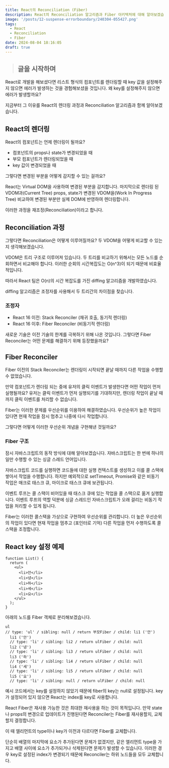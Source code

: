```yaml
---
title: React의 Reconciliation (Fiber)
description: React의 Reconciliation 알고리즘과 Fiber 아키텍처에 대해 알아보겠습니다.
image: '/posts/12-suspense-errorboundary/240304-055427.png'
tags:
  - React
  - Reconciliation
  - Fiber
date: 2024-08-04 18:16:05
draft: true
---
```


> ## 글을 시작하며

React로 개발을 해보셨다면 리스트 형식의 컴포넌트를 렌더링할 때 key 값을 설정해주지 않으면 에러가 발생하는 것을 경험해보셨을 것입니다.
왜 key를 설정해주지 않으면 에러가 발생할까요?

지금부터 그 이유를 React의 렌더링 과정과 Reconciliation 알고리즘과 함께 알아보겠습니다.

## React의 렌더링

React의 컴포넌트는 언제 렌더링이 될까요?

- 컴포넌트의 props나 state가 변경되었을 때
- 부모 컴포넌트가 렌더링되었을 때
- key 값이 변경되었을 때

그렇다면 변경된 부분을 어떻게 감지할 수 있는 걸까요?

React는 Virtual DOM을 사용하여 변경된 부분을 감지합니다.
마지막으로 렌더링 된 VDOM과(Current Tree) props, state가 변경된 VDOM을(Work In Progress Tree) 비교하여 변경된 부분만 실제 DOM에 반영하여 렌더링합니다.

이러한 과정을 재조정(Reconciliation)이라고 합니다.

## Reconciliation 과정

그렇다면 Reconciliation은 어떻게 이루어질까요?
두 VDOM을 어떻게 비교할 수 있는지 생각해보겠습니다.

VDOM은 트리 구조로 이루어져 있습니다.
두 트리를 비교하기 위해서는 모든 노드를 순회하면서 비교해야 합니다.
이러한 순회의 시간복잡도는 O(n^3)이 되기 때문에 비효율적입니다.

따라서 React 팀은 O(n)의 시간 복잡도를 가진 diffing 알고리즘을 개발하였습니다.

diffing 알고리즘은 조정자를 사용해서 두 트리간의 차이점을 찾습니다.

### 조정자

- React 16 이전: Stack Reconciler (재귀 호출, 동기적 렌더링)
- React 16 이후: Fiber Reconciler (비동기적 렌더링)

새로운 기술은 이전 기술의 한계를 극복하기 위해 나온 것입니다.
그렇다면 Fiber Reconciler는 어떤 문제를 해결하기 위해 등장했을까요?

## Fiber Reconciler

Fiber 이전의 Stack Reconciler는 렌더링이 시작되면 끝날 때까지 다른 작업을 수행할 수 없었습니다.

만약 컴포넌트가 렌더링 되는 중에 유저의 클릭 이벤트가 발생한다면 어떤 작업이 먼저 실행될까요?
유저는 클릭 이벤트가 먼저 실행되기를 기대하지만, 렌더링 작업이 끝날 때까지 클릭 이벤트를 처리할 수 없습니다.

Fiber는 이러한 문제를 우선순위를 이용하여 해결하였습니다.
우선순위가 높은 작업이 있다면 현재 작업을 잠시 멈추고 나중에 다시 작업합니다.

그렇다면 어떻게 이러한 우선순위 개념을 구현해낸 것일까요?

### Fiber 구조

잠시 자바스크립트의 동작 방식에 대해 알아보겠습니다.
자바스크립트는 한 번에 하나의 일만 수행할 수 있는 싱글 스레드 언어입니다.

자바스크립트 코드를 실행하면 코드들에 대한 실행 컨텍스트를 생성하고 이를 콜 스택에 쌓아서 작업을 수행합니다.
하지만 예외적으로 setTimeout, Promise와 같은 비동기 작업은 매크로 태스크 큐, 마이크로 태스크 큐에 보관됩니다.

이벤트 루프는 콜 스택이 비어있을 때 태스크 큐에 있는 작업을 콜 스택으로 옮겨 실행합니다.
이벤트 루프의 역할 덕분에 싱글 스레드인 자바스크립트가 오래 걸리는 비동기 작업을 처리할 수 있게 됩니다.

Fiber는 이러한 콜스택을 가상으로 구현하여 우선순위를 관리합니다.
더 높은 우선순위의 작업이 있다면 현재 작업을 멈추고 (포인터로 기억) 다른 작업을 먼저 수행하도록 콜스택을 조정합니다.

## React key 설정 예제

```tsx
function List() {
  return (
    <ul>
      <li>안</li>
      <li>녕</li>
      <li>하</li>
      <li>세</li>
      <li>요</li>
    </ul>
  );
}
```

아래의 노드를 Fiber 객체로 분리해보겠습니다.

```
ul
// type: 'ul' / sibling: null / return 부모Fiber / child: li1 ('안')
  li1 ('안')
  // type: 'li' / sibling: li2 / return ulFiber / child: null
  li2 ('녕')
  // type: 'li' / sibling: li3 / return ulFiber / child: null
  li3 ('하')
  // type: 'li' / sibling: li4 / return ulFiber / child: null
  li4 ('세')
  // type: 'li' / sibling: li5 / return ulFiber / child: null
  li5 ('요')
  // type: 'li' / sibling: null / return ulFiber / child: null
```

예시 코드에서는 key를 설정하지 않았기 때문에 fiber의 key는 null로 설정됩니다.
key가 설정되어 있지 않으면 React는 index를 key로 사용합니다.

React Fiber은 재사용 가능한 것은 최대한 재사용을 하는 것이 목적입니다.
만약 state나 props의 변경으로 업데이트가 진행된다면 Reconciler는 Fiber를 재사용할지, 교체할지 결정합니다.

이 때 엘리먼트의 type이나 key가 이전과 다르다면 Fiber를 교체합니다.

단순히 배열의 마지막에 요소가 추가된다면 문제가 없겠지만,
같은 엘리먼트 type을 가지고 배열 사이에 요소가 추가되거나 삭제된다면 문제가 발생할 수 있습니다.
이러한 경우 key로 설정된 index가 변경되기 때문에 Reconciler는 하위 노드들을 모두 교체합니다.
